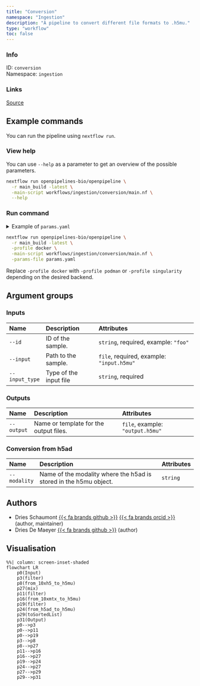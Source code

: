```yaml
---
title: "Conversion"
namespace: "Ingestion"
description: "A pipeline to convert different file formats to .h5mu."
type: "workflow"
toc: false
---
```


::: {.column-margin}

### Info

ID: `conversion`  
Namespace: `ingestion`

### Links
[Source](https://github.com/openpipelines-bio/openpipeline/blob/main/workflows/ingestion/conversion){.btn-action .btn-sm .btn-info .btn role="button"}

:::



## Example commands

You can run the pipeline using `nextflow run`.

### View help

You can use `--help` as a parameter to get an overview of the possible parameters.

```bash
nextflow run openpipelines-bio/openpipeline \
  -r main_build -latest \
  -main-script workflows/ingestion/conversion/main.nf \
  --help
```

### Run command

<details>
<summary>Example of `params.yaml`</summary>
```yaml
# Inputs
id: # please fill in - example: "foo"
input: # please fill in - example: ["input.h5mu"]
input_type: # please fill in - example: "foo"

# Outputs
# output: "$id.$key.output.h5mu"

# Conversion from h5ad
# modality: ["foo"]

# Nextflow input-output arguments
publish_dir: # please fill in - example: "output/"
# param_list: "my_params.yaml"
```
</details>

```bash
nextflow run openpipelines-bio/openpipeline \
  -r main_build -latest \
  -profile docker \
  -main-script workflows/ingestion/conversion/main.nf \
  -params-file params.yaml
```

:::{.callout-note}
Replace `-profile docker` with `-profile podman` or `-profile singularity` depending on the desired backend.
:::

## Argument groups

### Inputs

|Name           |Description            |Attributes                                |
|:--------------|:----------------------|:-----------------------------------------|
|`--id`         |ID of the sample.      |`string`, required, example: `"foo"`      |
|`--input`      |Path to the sample.    |`file`, required, example: `"input.h5mu"` |
|`--input_type` |Type of the input file |`string`, required                        |


### Outputs

|Name       |Description                            |Attributes                       |
|:----------|:--------------------------------------|:--------------------------------|
|`--output` |Name or template for the output files. |`file`, example: `"output.h5mu"` |


### Conversion from h5ad

|Name         |Description                                                       |Attributes |
|:------------|:-----------------------------------------------------------------|:----------|
|`--modality` |Name of the modality where the h5ad is stored in the h5mu object. |`string`   |

## Authors

  * Dries Schaumont [{{< fa brands github >}}](https://github.com/DriesSchaumont) [{{< fa brands orcid >}}](https://orcid.org/0000-0002-4389-0440) (author, maintainer)
  * Dries De Maeyer [{{< fa brands github >}}](https://github.com/ddemaeyer) (author)

## Visualisation

```mermaid
%%| column: screen-inset-shaded
flowchart LR
    p0(Input)
    p3(filter)
    p8(from_10xh5_to_h5mu)
    p27(mix)
    p11(filter)
    p16(from_10xmtx_to_h5mu)
    p19(filter)
    p24(from_h5ad_to_h5mu)
    p29(toSortedList)
    p31(Output)
    p0-->p3
    p0-->p11
    p0-->p19
    p3-->p8
    p8-->p27
    p11-->p16
    p16-->p27
    p19-->p24
    p24-->p27
    p27-->p29
    p29-->p31

```
